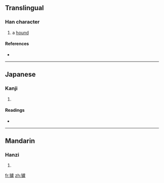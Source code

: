 ==Translingual==

===Han character===
{{Han char|rn=94|rad=犬|as=16|sn=19|four=|canj=大竹卜心廿 (KHYPT)}}

# a [[hound]]

====References====
* {{Han ref|kx=0721.060|dkj=20780|dj=1133.030|hdz=21378.010|uh=7379|ud=29561}}

----

==Japanese==

===Kanji===
{{ja-kanji|grade=|rs=犬16}}

# {{defn|Japanese|sort=犬16}}

====Readings====
* {{ja-readings|on=[[ろ]] (ro), [[る]] (ru)|kun=[[いぬ]] (inu)}}

----

==Mandarin==

===Hanzi===
{{cmn-hanzi|pin=[[lú]] ([[lu2]])|wg=lu<sup>2</sup>}}

# {{defn|Mandarin|sort=犬16}}

[[fr:獹]]
[[zh:獹]]